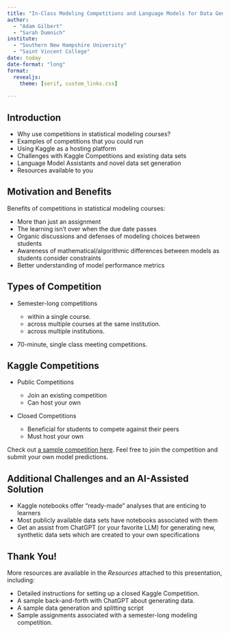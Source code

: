 ```yaml
---
title: "In-Class Modeling Competitions and Language Models for Data Generation"
author: 
  - "Adam Gilbert" 
  - "Sarah Dumnich"
institute:
  - "Southern New Hampshire University"
  - "Saint Vincent College"
date: today
date-format: "long"
format: 
  revealjs:
    theme: [serif, custom_links.css]
    
---
```


## Introduction

+ Why use competitions in statistical modeling courses?
+ Examples of competitions that you could run
+ Using Kaggle as a hosting platform
+ Challenges with Kaggle Competitions and existing data sets
+ Language Model Assistants and novel data set generation
+ Resources available to you

## Motivation and Benefits

Benefits of competitions in statistical modeling courses:

+ More than just an assignment
+ The learning isn't over when the due date passes
+ Organic discussions and defenses of modeling choices between students
+ Awareness of mathematical/algorithmic differences between models as students consider constraints
+ Better understanding of model performance metrics

## Types of Competition

+ Semester-long competitions 

  + within a single course.
  + across multiple courses at the same institution.
  + across multiple institutions.
  
+ 70-minute, single class meeting competitions.

## Kaggle Competitions

+ Public Competitions
  
  + Join an existing competition
  + Can host your own

+ Closed Competitions

  + Beneficial for students to compete against their peers
  + Must host your own

Check out [a sample competition here](https://www.kaggle.com/t/c80bfae88f5e4b818743c61f065507ad). Feel free to join the competition and submit your own model predictions.

## Additional Challenges and an AI-Assisted Solution

+ Kaggle notebooks offer "ready-made" analyses that are enticing to learners
+ Most publicly available data sets have notebooks associated with them
+ Get an assist from ChatGPT (or your favorite LLM) for generating new, synthetic data sets which are created to your own specifications

## Thank You!

More resources are available in the *Resources* attached to this presentation, including:

+ Detailed instructions for setting up a closed Kaggle Competition.
+ A sample back-and-forth with ChatGPT about generating data.
+ A sample data generation and splitting script
+ Sample assignments associated with a semester-long modeling competition.
